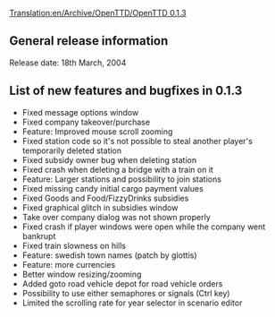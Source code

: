 [[Translation:en/Archive/OpenTTD/OpenTTD 0.1.3]]
==General release information==
Release date: 18th March, 2004

==List of new features and bugfixes in 0.1.3==
*Fixed message options window
*Fixed company takeover/purchase
*Feature: Improved mouse scroll zooming
*Fixed station code so it's not possible to steal another player's temporarily deleted station
*Fixed subsidy owner bug when deleting station
*Fixed crash when deleting a bridge with a train on it
*Feature: Larger stations and possibility to join stations
*Fixed missing candy initial cargo payment values
*Fixed Goods and Food/FizzyDrinks subsidies
*Fixed graphical glitch in subsidies window
*Take over company dialog was not shown properly
*Fixed crash if player windows were open while the company went bankrupt
*Fixed train slowness on hills
*Feature: swedish town names (patch by glottis)
*Feature: more currencies
*Better window resizing/zooming
*Added goto road vehicle depot for road vehicle orders
*Possibility to use either semaphores or signals (Ctrl key)
*Limited the scrolling rate for year selector in scenario editor